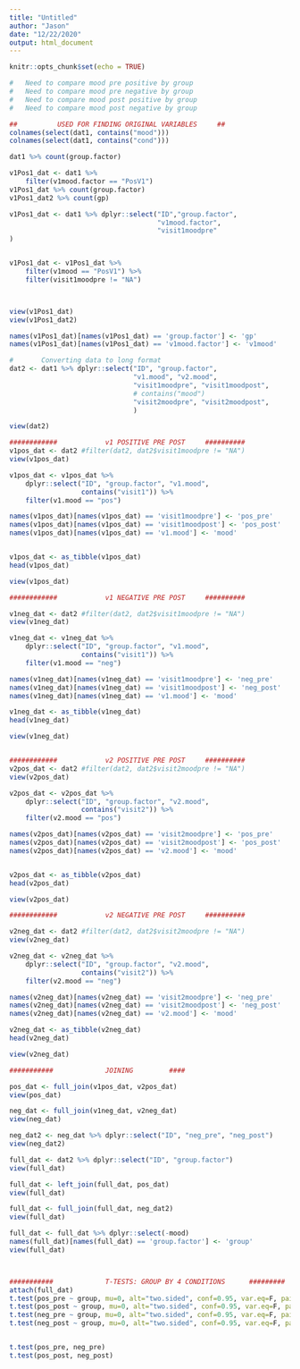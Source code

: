 ```yaml
---
title: "Untitled"
author: "Jason"
date: "12/22/2020"
output: html_document
---
```


```r
knitr::opts_chunk$set(echo = TRUE)
```



```r

#	Need to compare mood pre positive by group
#	Need to compare mood pre negative by group
#	Need to compare mood post positive by group
#	Need to compare mood post negative by group

##			USED FOR FINDING ORIGINAL VARIABLES		##
colnames(select(dat1, contains("mood")))
colnames(select(dat1, contains("cond")))

dat1 %>% count(group.factor)

v1Pos1_dat <- dat1 %>%
	filter(v1mood.factor == "PosV1")
v1Pos1_dat %>% count(group.factor)
v1Pos1_dat2 %>% count(gp)

v1Pos1_dat <- dat1 %>% dplyr::select("ID","group.factor",
									 "v1mood.factor",
									 "visit1moodpre"
)


v1Pos1_dat <- v1Pos1_dat %>%
	filter(v1mood == "PosV1") %>%
	filter(visit1moodpre != "NA")



view(v1Pos1_dat)
view(v1Pos1_dat2)

names(v1Pos1_dat)[names(v1Pos1_dat) == 'group.factor'] <- 'gp'
names(v1Pos1_dat)[names(v1Pos1_dat) == 'v1mood.factor'] <- 'v1mood'

#		Converting data to long format
dat2 <- dat1 %>% dplyr::select("ID", "group.factor",
							   "v1.mood", "v2.mood",
							   "visit1moodpre", "visit1moodpost",
							   # contains("mood")
							   "visit2moodpre", "visit2moodpost",
							   )

view(dat2)

```




```r

############			v1 POSITIVE PRE POST	 ##########
v1pos_dat <- dat2 #filter(dat2, dat2$visit1moodpre != "NA")
view(v1pos_dat)

v1pos_dat <- v1pos_dat %>% 
	dplyr::select("ID", "group.factor", "v1.mood",
				  contains("visit1")) %>% 
	filter(v1.mood == "pos")

names(v1pos_dat)[names(v1pos_dat) == 'visit1moodpre'] <- 'pos_pre'
names(v1pos_dat)[names(v1pos_dat) == 'visit1moodpost'] <- 'pos_post'
names(v1pos_dat)[names(v1pos_dat) == 'v1.mood'] <- 'mood'


v1pos_dat <- as_tibble(v1pos_dat)
head(v1pos_dat)

view(v1pos_dat)

############			v1 NEGATIVE PRE POST	 ##########

v1neg_dat <- dat2 #filter(dat2, dat2$visit1moodpre != "NA")
view(v1neg_dat)

v1neg_dat <- v1neg_dat %>% 
	dplyr::select("ID", "group.factor", "v1.mood",
				  contains("visit1")) %>% 
	filter(v1.mood == "neg")

names(v1neg_dat)[names(v1neg_dat) == 'visit1moodpre'] <- 'neg_pre'
names(v1neg_dat)[names(v1neg_dat) == 'visit1moodpost'] <- 'neg_post'
names(v1neg_dat)[names(v1neg_dat) == 'v1.mood'] <- 'mood'

v1neg_dat <- as_tibble(v1neg_dat)
head(v1neg_dat)

view(v1neg_dat)


############			v2 POSITIVE PRE POST	 ##########
v2pos_dat <- dat2 #filter(dat2, dat2$visit2moodpre != "NA")
view(v2pos_dat)

v2pos_dat <- v2pos_dat %>% 
	dplyr::select("ID", "group.factor", "v2.mood",
				  contains("visit2")) %>% 
	filter(v2.mood == "pos")

names(v2pos_dat)[names(v2pos_dat) == 'visit2moodpre'] <- 'pos_pre'
names(v2pos_dat)[names(v2pos_dat) == 'visit2moodpost'] <- 'pos_post'
names(v2pos_dat)[names(v2pos_dat) == 'v2.mood'] <- 'mood'


v2pos_dat <- as_tibble(v2pos_dat)
head(v2pos_dat)

view(v2pos_dat)

############			v2 NEGATIVE PRE POST	 ##########

v2neg_dat <- dat2 #filter(dat2, dat2$visit2moodpre != "NA")
view(v2neg_dat)

v2neg_dat <- v2neg_dat %>% 
	dplyr::select("ID", "group.factor", "v2.mood",
				  contains("visit2")) %>% 
	filter(v2.mood == "neg")

names(v2neg_dat)[names(v2neg_dat) == 'visit2moodpre'] <- 'neg_pre'
names(v2neg_dat)[names(v2neg_dat) == 'visit2moodpost'] <- 'neg_post'
names(v2neg_dat)[names(v2neg_dat) == 'v2.mood'] <- 'mood'

v2neg_dat <- as_tibble(v2neg_dat)
head(v2neg_dat)

view(v2neg_dat)

###########				JOINING			####

pos_dat <- full_join(v1pos_dat, v2pos_dat)
view(pos_dat)

neg_dat <- full_join(v1neg_dat, v2neg_dat)
view(neg_dat)

neg_dat2 <- neg_dat %>% dplyr::select("ID", "neg_pre", "neg_post")
view(neg_dat2)

full_dat <- dat2 %>% dplyr::select("ID", "group.factor")
view(full_dat)

full_dat <- left_join(full_dat, pos_dat)
view(full_dat)

full_dat <- full_join(full_dat, neg_dat2)
view(full_dat)

full_dat <- full_dat %>% dplyr::select(-mood)
names(full_dat)[names(full_dat) == 'group.factor'] <- 'group'
view(full_dat)



###########				T-TESTS: GROUP BY 4 CONDITIONS		#########
attach(full_dat)
t.test(pos_pre ~ group, mu=0, alt="two.sided", conf=0.95, var.eq=F, paired=F)
t.test(pos_post ~ group, mu=0, alt="two.sided", conf=0.95, var.eq=F, paired=F)
t.test(neg_pre ~ group, mu=0, alt="two.sided", conf=0.95, var.eq=F, paired=F)
t.test(neg_post ~ group, mu=0, alt="two.sided", conf=0.95, var.eq=F, paired=F)


t.test(pos_pre, neg_pre)
t.test(pos_post, neg_post)


```
